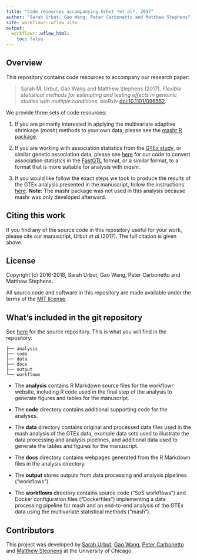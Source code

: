 ```yaml
---
title: "Code resources accompanying Urbut *et al*, 2017"
author: "Sarah Urbut, Gao Wang, Peter Carbonetto and Matthew Stephens"
site: workflowr::wflow_site
output:
  workflowr::wflow_html:
    toc: false
---
```


## Overview

This repository contains code resources to accompany our research
paper:

> Sarah M. Urbut, Gao Wang and Matthew Stephens (2017). *Flexible
> statistical methods for estimating and testing effects in genomic
> studies with multiple conditions.* bioRxiv
> [doi:10.1101/096552][biorxiv-paper].

We provide three sets of code resources:

1. If you are primarily interested in applying the multivariate adaptive
   shrinkage (*mash*) methods to your own data, please see the
   [mashr R package][mashr].

2. If you are working with association statistics from the
   [GTEx study][gtex], or similar genetic association data, please see
   [here](fastqtl2mash.html) for our code to convert association
   statistics in the [FastQTL][fastqtl] format, or a similar format,
   to a format that is more suitable for analysis with *mashr*.

3. If you would like follow the exact steps we took to produce the
   results of the GTEx analysis presented in the manuscript, follow
   the instructions [here](gtex.html). **Note:** The mashr package was
   not used in this analysis because mashr was only developed afterward.

## Citing this work

If you find any of the source code in this repository useful for your
work, please cite our manuscript, Urbut *et al* (2017). The full
citation is given above.

## License

Copyright (c) 2016-2018, Sarah Urbut, Gao Wang, Peter Carbonetto and
Matthew Stephens.

All source code and software in this repository are made available
under the terms of the [MIT license][mit-license].

## What's included in the git repository

See [here][gtexresults] for the source repository. This is what
you will find in the repository:

```
├── analysis
├── code
├── data
├── docs
├── output
└── workflows
```

+ The **analysis** contains R Markdown source files for the workflowr
  website, including R code used in the final step of the analysis to
  generate figures and tables for the manuscript.

+ The **code** directory contains additional supporting code for the
  analyses.

+ The **data** directory contains original and processed data files
  used in the mash analysis of the GTEx data, example data sets used
  to illustrate the data processing and analysis pipelines, and
  additional data used to generate the tables and figures for the
  manuscript.

+ The **docs** directory contains webpages generated from the R
  Markdown files in the analysis directory.

+ The **output** stores outputs from data processing and analysis
  pipelines ("workflows").

+ The **workflows** directory contains source code ("SoS workflows")
  and Docker configuration files ("Dockerfiles") implementing a data
  processing pipeline for mash and an end-to-end analysis of the GTEx
  data using the multivariate statistical methods ("mash").

## Contributors

This project was developed by [Sarah Urbut][sarah], [Gao Wang][gao],
[Peter Carbonetto][peter] and [Matthew Stephens][matthew] at the
University of Chicago.

[gtexresults]: https://github.com/stephenslab/gtexresults
[biorxiv-paper]: http://dx.doi.org/10.1101/096552
[mashr]: https://github.com/stephenslab/mashr
[gtex]: http://gtexportal.org
[fastqtl]: http://fastqtl.sourceforge.net
[sarah]: https://github.com/surbut
[gao]: https://github.com/gaow
[peter]: http://pcarbo.github.io
[matthew]: https://stephenslab.uchicago.edu
[mit-license]: https://opensource.org/licenses/mit-license.html
